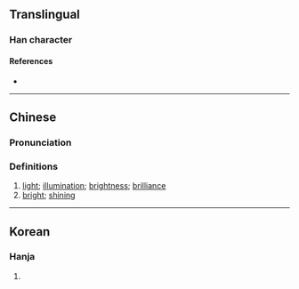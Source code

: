 {{character info/new}}
==Translingual==

===Han character===
{{Han char|rn=86|rad=火|as=04|sn=8|four=11809|canj=MJF,MTF|ids=⿱开火}}

====References====
* {{Han ref|kx=0669.250|dkj=18996|hdz=32198.120|uh=70CE|ud=28878|bh=D27B|bd=53883}}

----

==Chinese==
{{zh-forms}}

===Pronunciation===
{{zh-pron
|m=yín
|dg=
|c=jam4
|g=
|j=
|mb=
|md=
|mn=
|w=
|x=
|mc=y
|oc=y
|cat=n,a
}}

===Definitions===
{{zh-hanzi}}

# [[light]]; [[illumination]]; [[brightness]]; [[brilliance]]
# [[bright]]; [[shining]]

----

==Korean==

===Hanja===
{{ko-hanja|hangeul=음|eumhun=|rv=eum|mr=ŭm|y=um}}

# {{rfdef|ko|sort=火04}}